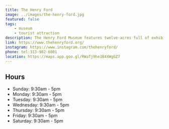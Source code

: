 ```yaml
---
title: The Henry Ford
image: ../images/the-henry-ford.jpg
featured: false
tags:
    - museum
    - tourist attraction
description: The Henry Ford Museum features twelve-acres full of exhibits featuring American ingenuity and progress. From automotives, to manufacturing, to American freedom, our exhibits bring to life the innovative and impactful inventions and ideas from American history.
link: https://www.thehenryford.org/
instagram: https://www.instagram.com/thehenryford/
phone: tel:313-982-6001
location: https://maps.app.goo.gl/RWaTj9he1B4XWgGZ7
---
```


## Hours

- Sunday: 9:30am - 5pm
- Monday: 9:30am - 5pm
- Tuesday: 9:30am - 5pm
- Wednesday: 9:30am - 5pm
- Thursday: 9:30am - 5pm
- Friday: 9:30am - 5pm
- Saturday: 9:30am - 5pm